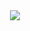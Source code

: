 <!-- cover page -->

```{=html}
<div style="
  height: 100vh;
  display: flex;
  justify-content: center;
  align-items: center;
  text-align: center;
  padding: 0.5em;
  box-sizing: border-box;
">
  <img src="IntroRPython4DS_cover.png" style="max-width: 55%; height: auto;">
</div>

<hr style="margin-top: 1em;">

<!-- <script> -->
<!--   // Optional: Scroll past cover page automatically -->
<!--   window.onload = () => { -->
<!--     if (window.location.hash === '') { -->
<!--       document.querySelector('hr').scrollIntoView({ behavior: 'smooth' }); -->
<!--     } -->
<!--   }; -->
<!-- </script> -->
```



# Introduction {.unnumbered}

::: callout-note
## Data Perspectives

What does it mean to be a data scientist? 

The answer to this question might depend on who you ask! Although data science applications may involve various disciplines (e.g., mathematics, statistics, computer science), skills (e.g., programming, visualizing), and roles (e.g., data analysis, software & tool development), certain processes transcend the many categorizations within this field. Furthermore, domain knowledge and data investigations of interest may come from humanitarian fields, social sciences, engineering, educational settings, and beyond. Thus, a data scientist may have multiple roles and focuses. 
::: 

## The Data Science Workflow

Rather than choosing a specific definition, you can think about data science from a process perspective. The following framework developed by Lee et al. [@lee2022investigating], is an example of how your data science process may unfold for a given project.

![Data Science Workflow Example](index_fig1.png)

Notice that the diagram represents the various data science processes in a non-linear way. Although the project you will pursue is structured through a sequence of milestones, it is common and often necessary to revisit prior stages of a data science workflow. For example, it may not be unusual to begin with data collection before framing a problem, and this may be driven by access to a particular data source. As explorations unfold, you might find the need to consider other angles of inquiry. On the other hand, questions of interest may drive the data collection process. 

As we explain later, your course project will begin with a pursuit based on your interest. You will find a dataset that is of interest to you and this will be the starting point for subsequently framing a data investigation (i.e., you will consider and gather data as the initial workflow step).

## Why R and Python?

So, why is this course focused on data science programming using R and Python?

For one reason why R and Python are important for data science, let's consider the latest Kaggle report [State of Data Science and Machine Learning - Kaggle 2022](https://www.kaggle.com/kaggle-survey-2022) that presents results from a survey of data science industry professionals from around the world. In this presentation, both Python and R are in the top three programming languages for data scientists. Furthermore, RStudio was used approximately by one in four data scientists and Jupyter Notebooks were used by over 9 out of 10 data scientists who responded to the survey. 

Since the time of this study, RStudio has integrated Python into its platform. In particular quarto files can contain both R and Python code, as well as other languages, and can render reports and presentations in many different common files types, such as pdfs, word documents, powerpoint, and more.

So, R and Python are not only powerful and useful languages to accomplish a given data science tasks, but they are also widely used by professional practitioners. This is for good reason - both R and Python are often found to be the intuitive tool of choice. Furthermore, individuals from all fields of study and professions desiring to derive reproducible insights from data should feel confident that the tools that are within their grasp, R and Python, are industry standards.

## Course Outcomes

Our goal in creating this book is to provide you with a resource to guide your R and Python programming skill acquisition through a data-centric project-based approach. A fundamental idea behind this approach involves facilitating your agency in continued data science learning and up-skilling. So, you will not only learn to program in R and Python, but you will also be able to extend your learning in a self-directed capacity with a broader data science workflow in mind.

We will provide material for you to increase your knowledge and comfort with programming in R and Python through relevant and applied data explorations and a real world data investigation experience. The R and Python programming skills that you will acquire will be utilized to create a data science project. 

### How can this book be used?

This book can be used as a course preview, review, and supplement to the material that will be covered in class. In our R and Python for Data Science course, and in other similar project-based courses, suggested readings can (and will) be provided from the contents of the following chapters in corresponding sequence with the course material. This book is also a guide to the course project, the overall course objectives, and the big picture data science considerations that we will emphasize.

Applied data science may involve goal-oriented steps that help to move projects towards a certain or desired outcome. In the next chapter we present project development steps from this applied focus. We also include big picture considerations that can transcend a given data science project. Of course, since we are learning programming for data science through an application, we need data! But before that, we need to setup our environment in such a way that is helpful in organizing our processes and files in service of our investigation of interest.

## Setting Up Your Environment

### Installing RStudio

If you're interested in using R on your local device(s), you can download the latest version of the language and the RStudio platform through the Comprehensive R Archive Network (CRAN) at [The R Project for Statistical Computing Website](https://www.r-project.org/).

### The RStudio IDE

RStudio is an integrated development environment (IDE). As an IDE, RStudio provides a way to create & edit code, render presentations, connect with version control platforms and more. 

Let's look at the default layout and the RStudio desktop features that will help us build our data science workflows as we learn the R programming language.

![RStudio desktop](index_fig2.png)

In the image above, there are four main windows. The upper left is the `Source` window where you can open various files to write, manage, and save your code. Notice that there is an "Untitled1" tab in this window, which is an unnamed `R Script` - a basic file type that allows you to write and manage your code. In an R script we might read in data and write code to gather information about the data, such as the size of the dataset and the column names. RStudio uses certain colors to delineate different aspects of your code (e.g., to distinguish "comments" from executable code).   

Beneath the Source window is the `Console`. The console displays the code that is run and the results of the code that is run. You can also type code directly into the console and even save different objects to memory from this window. However, the console does not save or retain your code once you have ended your R session, as where R Scripts and other file types managed through the Source window are designed for this purpose.

The window on the top right contains many tabs, including the `Environment` tab. The Environment tab provides information on the objects, or accessible elements, in your session's memory. Other tabs in the window may include the `History` tab, and perhaps a tab that interfaces with version control platforms, like GitHub.

The final window, in the bottom right, also contains many tabs. The `Files` tab provides information about your current working directory and the files that exist within that working directory. The `Plots` tab can display features such as graphs generated from code, like a scatterplot or boxplot. In the image above, the information displayed in the bottom right window is from a call to the `Help` feature which has been done through the line of code that reads "?rbinom". The contents of the help search will appear under the Help tab when selected.

Your RStudio view is customizable through the `Pane Layout` options. For the purposes of this course, the default display will work well. Our focus will mainly be on the Source/Editor and the Console. We may reference the Files tab, the Help feature, and display plots within the Plot window; and we may investigate information within the Environment. However, these useful features supporting roles in our data science workflow which will mainly be captured by the main character - our editor.

In this section, we introduced a lot of vocabulary without detailed explanation. As you move through the course we expect that all of the information referenced here will be clear to you and encourage you to look back at this section, in particular, and the accompanying image as a reflection of your progress with the RStudio platform. You will be able to describe all that appears in the visual!

### Setting up your course workspace (R projects)

Organization is a fundamental part of a project workflow. For our project, we can leverage the computer's folder system to efficiently and effectively store and access our course materials. Given that we are working in RStudio, we can do this by setting up an R project.

An R project is a directory that can contain all of your files related to an analysis or some grouping of materials that you would want to keep together. For example, your R project might contain datasets, images, scripts, output, and other information that you access in creating a presentation. For our course, the R project we create will be used to keep track of your course materials and assignments. The R project space we will create will be your organizational space that points to what you are doing in this course.

When you set up your R project you will create a folder on your computer and new documents that you add to that folder will be a part of the files in your R project environment. Conversely, files that you create in your R project session will be added to your R project computer folder by default. 

![Files Window](index_fig3.png)

::: callout-caution
## The Files Window

Note that the `Files` tab/window is an interface to your computer files, so modifying files through this window correspondingly modifies the files on your computer, outside of R.
:::
